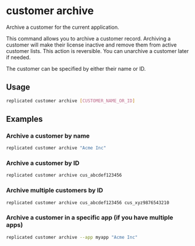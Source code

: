 
# customer archive

Archive a customer for the current application.

This command allows you to archive a customer record. Archiving a customer
will make their license inactive and remove them from active customer lists.
This action is reversible. You can unarchive a customer later if needed.

The customer can be specified by either their name or ID.

## Usage
```bash
replicated customer archive [CUSTOMER_NAME_OR_ID]
```

<GlobalFlags/>

## Examples

### Archive a customer by name
```bash
replicated customer archive "Acme Inc"
```

### Archive a customer by ID
```bash
replicated customer archive cus_abcdef123456
```

### Archive multiple customers by ID
```bash
replicated customer archive cus_abcdef123456 cus_xyz9876543210
```

### Archive a customer in a specific app (if you have multiple apps)
```bash
replicated customer archive --app myapp "Acme Inc"
```